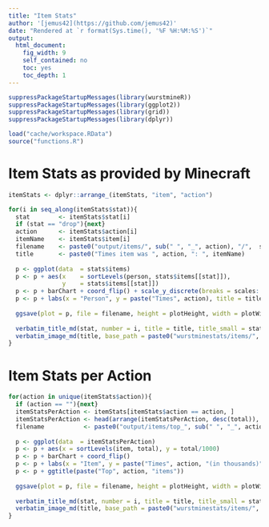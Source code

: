 ```yaml
---
title: "Item Stats"
author: '[jemus42](https://github.com/jemus42)'
date: "Rendered at `r format(Sys.time(), '%F %H:%M:%S')`"
output: 
  html_document:
    fig_width: 9
    self_contained: no
    toc: yes
    toc_depth: 1
---
```


```r
suppressPackageStartupMessages(library(wurstmineR))
suppressPackageStartupMessages(library(ggplot2))
suppressPackageStartupMessages(library(grid))
suppressPackageStartupMessages(library(dplyr))

load("cache/workspace.RData")
source("functions.R")
```

# Item Stats as provided by Minecraft

```r
itemStats <- dplyr::arrange_(itemStats, "item", "action")

for(i in seq_along(itemStats$stat)){
  stat        <- itemStats$stat[i]
  if (stat == "drop"){next}
  action      <- itemStats$action[i]
  itemName    <- itemStats$item[i]
  filename    <- paste0("output/items/", sub(" ", "_", action), "/",  stat, ".png")
  title       <- paste0("Times item was ", action, ": ", itemName)
  
  p <- ggplot(data  = stats$items)
  p <- p + aes(x    = sortLevels(person, stats$items[[stat]]), 
               y    = stats$items[[stat]])
  p <- p + barChart + coord_flip() + scale_y_discrete(breaks = scales::pretty_breaks())
  p <- p + labs(x = "Person", y = paste("Times", action), title = title)
  
  ggsave(plot = p, file = filename, height = plotHeight, width = plotWidth)
  
  verbatim_title_md(stat, number = i, title = title, title_small = stat)
  verbatim_image_md(title, base_path = paste0("wurstminestats/items/", sub(" ", "_", action), "/"), filename = stat)
}
```

# Item Stats per Action

```r
for(action in unique(itemStats$action)){
  if (action == ""){next}
  itemStatsPerAction <- itemStats[itemStats$action == action, ]
  itemStatsPerAction <- head(arrange(itemStatsPerAction, desc(total)), 20)
  filename           <- paste0("output/items/top_", sub(" ", "_", action), ".png")
  
  p <- ggplot(data  = itemStatsPerAction)
  p <- p + aes(x = sortLevels(item, total), y = total/1000)
  p <- p + barChart + coord_flip()
  p <- p + labs(x = "Item", y = paste("Times", action, "(in thousands)"))
  p <- p + ggtitle(paste("Top", action, "items"))
  
  ggsave(plot = p, file = filename, height = plotHeight, width = plotWidth)
  
  verbatim_title_md(stat, number = i, title = title, title_small = stat)
  verbatim_image_md(title, base_path = paste0("wurstminestats/items/", sub(" ", "_", action), "/"), filename = stat)
}
```
